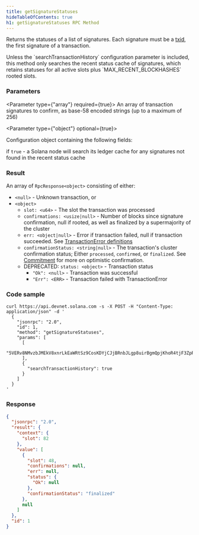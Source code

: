 ```yaml
---
title: getSignatureStatuses
hideTableOfContents: true
h1: getSignatureStatuses RPC Method
---
```


Returns the statuses of a list of signatures. Each signature must be a
[txid](/docs/references/terminology#transaction-id), the first signature of a
transaction.

<Callout type="info">
  Unless the `searchTransactionHistory` configuration parameter is included,
  this method only searches the recent status cache of signatures, which retains
  statuses for all active slots plus `MAX_RECENT_BLOCKHASHES` rooted slots.
</Callout>

<DocSideBySide>

<DocLeftSide>

### Parameters

<Parameter type={"array"} required={true}>
  An array of transaction signatures to confirm, as base-58 encoded strings (up
  to a maximum of 256)
</Parameter>

<Parameter type={"object"} optional={true}>

Configuration object containing the following fields:

<Field name="searchTransactionHistory" type="bool" optional={true}>

if `true` - a Solana node will search its ledger cache for any signatures not
found in the recent status cache

</Field>

</Parameter>

### Result

An array of `RpcResponse<object>` consisting of either:

- `<null>` - Unknown transaction, or
- `<object>`
  - `slot: <u64>` - The slot the transaction was processed
  - `confirmations: <usize|null>` - Number of blocks since signature
    confirmation, null if rooted, as well as finalized by a supermajority of the
    cluster
  - `err: <object|null>` - Error if transaction failed, null if transaction
    succeeded. See
    [TransactionError definitions](https://github.com/solana-labs/solana/blob/c0c60386544ec9a9ec7119229f37386d9f070523/sdk/src/transaction/error.rs#L13)
  - `confirmationStatus: <string|null>` - The transaction's cluster confirmation
    status; Either `processed`, `confirmed`, or `finalized`. See
    [Commitment](/docs/rpc/#configuring-state-commitment) for more on optimistic
    confirmation.
  - DEPRECATED: `status: <object>` - Transaction status
    - `"Ok": <null>` - Transaction was successful
    - `"Err": <ERR>` - Transaction failed with TransactionError

</DocLeftSide>

<DocRightSide>

### Code sample

```shell
curl https://api.devnet.solana.com -s -X POST -H "Content-Type: application/json" -d '
  {
    "jsonrpc": "2.0",
    "id": 1,
    "method": "getSignatureStatuses",
    "params": [
      [
        "5VERv8NMvzbJMEkV8xnrLkEaWRtSz9CosKDYjCJjBRnbJLgp8uirBgmQpjKhoR4tjF3ZpRzrFmBV6UjKdiSZkQUW"
      ],
      {
        "searchTransactionHistory": true
      }
    ]
  }
'
```

### Response

```json
{
  "jsonrpc": "2.0",
  "result": {
    "context": {
      "slot": 82
    },
    "value": [
      {
        "slot": 48,
        "confirmations": null,
        "err": null,
        "status": {
          "Ok": null
        },
        "confirmationStatus": "finalized"
      },
      null
    ]
  },
  "id": 1
}
```

</DocRightSide>
</DocSideBySide>
